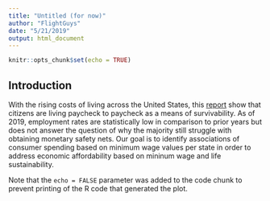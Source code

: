 ```yaml
---
title: "Untitled (for now)"
author: "FlightGuys"
date: "5/21/2019"
output: html_document
---
```


```r
knitr::opts_chunk$set(echo = TRUE)
```

## Introduction
With the rising costs of living across the United States, this [report](https://www.theguardian.com/commentisfree/2018/jul/29/us-economy-workers-paycheck-robert-reich) show that citizens are living paycheck to paycheck as a means of survivability. As of 2019, employment rates are statistically low in comparison to prior years but does not answer the question of why the majority still struggle with obtaining monetary safety nets. Our goal is to identify associations of consumer spending based on minimum wage values per state in order to address economic affordability based on mininum wage and life sustainability.




Note that the `echo = FALSE` parameter was added to the code chunk to prevent printing of the R code that generated the plot.
